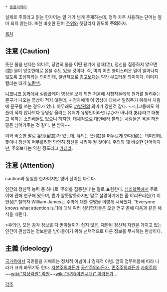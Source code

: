  * [[동음이의어]]
실제로 주의라고 읽는 한자어는 열 개가 넘게 존재하는데, 정작 자주 사용하는 단어는 얼마 되지 않는다. 또한 비슷한 단어 [[주위]]와 헷갈리지 않도록 '''주의'''하자.

[[목차]]
== 注意 (Caution) ==
뜻은 물을 댄다는 의미로, 당연히 물을 어떤 용기에 댈때(注), 정신을 집중하지 않으면(意) 물이 엉뚱한데로 쏟을 수도 있을 것이다. 즉, 미리 어떤 불미스러운 일이 일어나지 않도록 조심하라는 의미인데, 일반적으로 [[경고]]보다는 약간 부드러운 의미이다. 이미지 컬러는 대개 [[노란색]].

[[니코니코 동화]]에서 실황플레이 영상을 보게 되면 처음에 시청자들에게 뭔가를 알려주는 문구가 나오는 영상이 적지 않은데, 시청자에게 이 영상에 대해서 알려주기 위해서 처음에 문구를 쓰는 경우가 있다. 아무래도 [[까방권]]의 의미가 강한것 같다. ~~니코동에도 악플이 적지 않나보다 동영상 올리는 유저가 유명인이라면 ばか가 아니라 あほ라고 대놓고 욕하는 [[소인배]]들도 있으니 하지만, 대체적으로 대인배라 불리는 사람들은 욕을 하든 말든 넘어가주는 것 같다. 본 받자~~

이와 비슷한 말로 [[유의]](留意)가 있는데, 유의는 뜻(意)을 머무르게 한다(留)는 의미인데, 뜻이나 정신이 머무를려면 당연히 정신을 차려야 될 것이다. 주의와 꽤 비슷한 단어이지만, 주의보다는 약한 정도라고 [[카더라]].

== 注意 (Attention) ==
caution과 동일한 한자어지만 영어 단어는 다르다. 

인간의 정신적 능력 중 하나로 '주의를 집중한다'는 말로 표현한다. [[심리학]]쪽에서 주로 이에 관해 연구해 왔으며, 뭔가 알듯말듯하지만 말로 설명하기에는 좀 야리꾸리한(?) 이 현상[* 철학자 William James는 주의에 대한 설명을 이렇게 시작했다. “Everyone knows what attention is.”]에 대해 여러 심리학자들은 오랜 연구 끝에 다음과 같은 해석을 내린다.

>주의란, 모든 감각 정보를 다 받아들이기 쉽지 않은, 제한된 정신적 자원을 가지고 있는 인간이 관심있는 정보만을 받아들이기 위해 선택적으로 다른 정보를 무시하는 현상이다.

== 主義 (ideology) ==
[[국가]]등에서 국민들을 지배하는 정치적 이념이나 경제적 이념. 앞의 접두어들에 따라 나라가 크게 바뀌기도 한다. [[자본주의]]라든가 [[공산주의]]라든가, [[민주주의]]라든가 [[사회주의]] ~~[[wiki:"지상락원" 락원]]~~[[wiki:"심영(야인시대)" 이라든가]]...

[[각주]]
